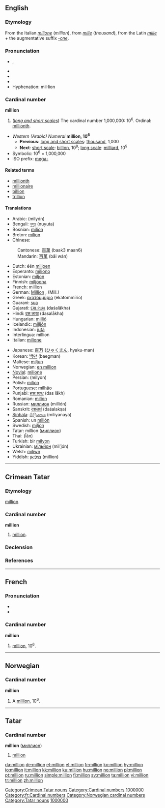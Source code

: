 {{see|Million}}
==English==

===Etymology===
From the Italian ''[[milione]]'' (''million''), from ''[[mille]]'' (''thousand''), from the Latin ''[[mille]]'' + the augmentative suffix ''[[-one]]''.

===Pronunciation===
*{{IPA|/ˈmɪljən/}}, {{SAMPA|/"mIlj@n/}}
*{{audio|en-gb-million.ogg|Audio (RP)}}
*{{audio|en-us-million.ogg|Audio (US)}}
*{{rhymes|ɪljən}}
*Hyphenation: mil·lion

===Cardinal number===
'''million'''

# (''[[w:Long and short scales|long and short scales]]'') The cardinal number 1,000,000: 10<sup>6</sup>. Ordinal: [[millionth]].

*''Western (Arabic) Numeral'' '''million, 10<sup>6</sup>'''
**'''Previous''': [[w:Long and short scales|long and short scales]]: [[thousand]], 1,000
**'''Next''': [[w:Long and short scales|short scale]]: [[billion]], 10<sup>9</sup>; [[w:Long and short scales|long scale]]: [[milliard]], 10<sup>9</sup>
*Symbolic: 10<sup>6</sup> = 1,000,000
*ISO prefix: [[mega-]]

====Related terms====
*[[millionth]]
*[[millionaire]]
*[[billion]]
*[[trillion]]

====Translations====
{{top}}
*Arabic: {{ARchar|[[مليون]]}} (milyón) {{m}}
*Bengali: [[নুযুত]] (nuyuta)
*Bosnian: [[milion]] {{m}}
*Breton: [[milion]]
*Chinese:
:Cantonese: [[百萬]] (baak3 maan6)
:Mandarin: [[百萬]] (bǎi wàn)
*Dutch: één [[miljoen]] {{n}}
*Esperanto: [[miliono]]
*Estonian: [[miljon]]
*Finnish: [[miljoona]]
*French: million {{m}}
*German: [[Million]] {{f}}, (Mill.)
*Greek: [[εκατομμύριο]] (ekatommírio) {{n}}
*Guarani: [[sua#Guarani|sua]]
*Gujarati: [[દશ લાખ]] (daśalākha)
*Hindi: [[दस लाख]] (dasalākha)
*Hungarian: [[millió]]
*Icelandic: [[milljón]]
*Indonesian: [[juta]]
*Interlingua: million
*Italian: [[milione]] {{m}}
{{mid}}
*Japanese: [[百]][[万]] ([[ひゃく]][[まん]], hyaku-man)
*Korean: [[백만]] (baegman)
*Maltese: [[miljun]]
*Norwegian: [[en million]]
*[[Novial]]: [[milione]]
*Persian: {{FAchar|[[میلیون]]}} (milyon)
*Polish: [[milion]] {{m}}
*Portuguese: [[milhão]] {{m}}
*Punjabi: [[ਦਸ ਲਾਖ]] (das lākh)
*Romanian: [[milion]] {{n}}
*Russian: [[миллион]] (millión) {{m}}
*Sanskrit: [[दशलक्षं]] (daśalakṣa)
*[[Sinhala]]: [[මිලියනය]] (miliyanaya)
*Spanish: un [[millón]] {{m}}
*Swedish: [[miljon]] {{c}}
*Tatar: million ([[миллион#Tatar|миллион]])
*Thai: {{THchar|[[ล้าน]]}} (l̂ān)
*Turkish: bir [[milyon]]
*Ukrainian: [[мільйон]] (mil’jón)
*Welsh: [[miliwn]]
*Yiddish: [[מיליאָן]] (million)
{{bottom}}

----

==Crimean Tatar==

===Etymology===
{{F.|crh}} [[million#French|million]].

===Cardinal number===
'''million'''
# [[million#English|million]].

===Declension===
{{crh-latin-noun|nıñ|ga|nı|da|dan}}

===References===
{{R:Useinov-Mireev 2002}}

[[Category:Crimean Tatar nouns]]

----

==French==

===Pronunciation===
*{{IPA|/mi.ljɔ̃/}}
*{{SAMPA|/mi.ljO~/}}

===Cardinal number===
'''million'''
# [[million#English|million]], 10<sup>6</sup>.

----

==Norwegian==

===Cardinal number===
'''million'''
# A [[#English|million]], 10<sup>6</sup>.

----

==Tatar==
===Cardinal number===
'''million''' ([[миллион]])

# {{cardinal|lang=tt}} [[million]]

[[Category:Cardinal numbers]]
[[Category:crh:Cardinal numbers|1000000]]
[[Category:fr:Cardinal numbers]]
[[Category:Norwegian cardinal numbers]]
[[Category:Tatar nouns]]
[[Category:tt:Cardinal numbers|1000000]]

[[da:million]]
[[de:million]]
[[et:million]]
[[el:million]]
[[fr:million]]
[[ko:million]]
[[hy:million]]
[[io:million]]
[[it:million]]
[[kk:million]]
[[ku:million]]
[[hu:million]]
[[no:million]]
[[pl:million]]
[[pt:million]]
[[ru:million]]
[[simple:million]]
[[fi:million]]
[[sv:million]]
[[ta:million]]
[[vi:million]]
[[tr:million]]
[[zh:million]]